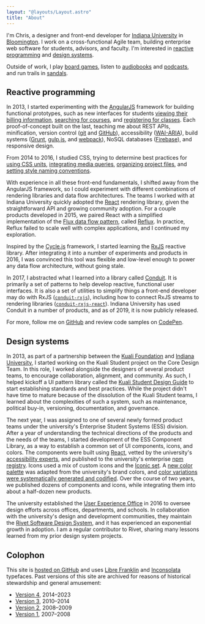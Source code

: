 ```yaml
---
layout: "@layouts/Layout.astro"
title: "About"
---
```



I'm Chris, a designer and front-end developer for [Indiana University](https://uits.iu.edu/) in [Bloomington](https://www.visitbloomington.com/). I work on a cross-functional Agile team, building enterprise web software for students, advisors, and faculty. I'm interested in [reactive programming](#reactive-programming) and [design systems](#design-systems).

Outside of work, I play [board games](https://www.kickstarter.com/profile/basham), listen to [audiobooks](https://www.audible.com/) and [podcasts](https://99percentinvisible.org/), and run trails in [sandals](https://twitter.com/chrisbasham/status/303623854297841664).

## Reactive programming

In 2013, I started experimenting with the [AngularJS](https://angularjs.org/) framework for building functional prototypes, such as new interfaces for students [viewing their billing information](/work/iu-student-billing), [searching for courses](/work/iu-course-search), and [registering for classes](/work/ks-course-registration). Each proof-of-concept built on the last, teaching me about REST APIs, minification, version control ([git](https://git-scm.com/) and [GitHub](https://github.com/)), accessibility ([WAI-ARIA](https://en.wikipedia.org/wiki/WAI-ARIA)), build systems ([Grunt](https://gruntjs.com/), [gulp.js](https://gulpjs.com/), and [webpack](https://webpack.js.org/)), NoSQL databases ([Firebase](https://firebase.google.com/)), and responsive design.

From 2014 to 2016, I studied CSS, trying to determine best practices for [using CSS units](https://gist.github.com/basham/2175a16ab7c60ce8e001), [integrating media queries](https://gist.github.com/basham/3b24062dfaecaa712a68), [organizing project files](https://gist.github.com/basham/877db54fffb08e47bd39), and [setting style naming conventions](/talks/architecting-css).

With experience in all these front-end fundamentals, I shifted away from the AngularJS framework, so I could experiment with different combinations of rendering libraries and data flow architectures. The teams I worked with at Indiana University quickly adopted the [React](https://reactjs.org/) rendering library, given the straightforward API and growing community adoption. For a couple products developed in 2015, we paired React with a simplified implementation of the [Flux data flow pattern](https://facebook.github.io/flux/), called [Reflux](https://github.com/reflux/refluxjs). In practice, Reflux failed to scale well with complex applications, and I continued my exploration.

Inspired by the [Cycle.js](https://cycle.js.org/) framework, I started learning the [RxJS](https://github.com/ReactiveX/rxjs) reactive library. After integrating it into a number of experiments and products in 2016, I was convinced this tool was flexible and low-level enough to power any data flow architecture, without going stale.

In 2017, I abstracted what I learned into a library called [Conduit](https://github.com/indiana-university/conduit). It is primarily a set of patterns to help develop reactive, functional user interfaces. It is also a set of utilities to simplify things a front-end developer may do with RxJS ([`conduit-rxjs`](https://github.com/indiana-university/conduit/tree/master/packages/conduit-rxjs)), including how to connect RxJS streams to rendering libraries ([`conduit-rxjs-react`](https://github.com/indiana-university/conduit/tree/master/packages/conduit-rxjs-react)). Indiana University has used Conduit in a number of products, and as of 2019, it is now publicly released.

For more, follow me on [GitHub]({{site.elsewhere.GitHub}}) and review code samples on [CodePen]({{site.elsewhere.CodePen}}).

## Design systems

In 2013, as part of a partnership between the [Kuali Foundation](https://kuali.org/) and [Indiana University](https://www.iu.edu/), I started working on the Kuali Student project on the Core Design Team. In this role, I worked alongside the designers of several product teams, to encourage collaboration, alignment, and community. As such, I helped kickoff a UI pattern library called the [Kuali Student Design Guide](/work/ks-design-guide) to start establishing standards and best practices. While the project didn't have time to mature because of the dissolution of the Kuali Student teams, I learned about the complexities of such a system, such as maintenance, political buy-in, versioning, documentation, and governance.

The next year, I was assigned to one of several newly formed product teams under the university's Enterprise Student Systems (ESS) division. After a year of understanding the technical directions of the products and the needs of the teams, I started development of the ESS Component Library, as a way to establish a common set of UI components, icons, and colors. The components were built using [React](https://reactjs.org/), vetted by the university's [accessibility experts](https://atac.iu.edu/), and published to the university's enterprise [npm registry](https://www.npmjs.com/). Icons used a mix of custom icons and the [Iconic set](https://useiconic.com/). A [new color palette](/work/iu-color-palette) was adapted from the university's brand colors, and [color variations were systematically generated and codified](/articles/codifying-colors/). Over the course of two years, we published dozens of components and icons, while integrating them into about a half-dozen new products.

The university established the [User Experience Office](https://ux.iu.edu/) in 2016 to oversee design efforts across offices, departments, and schools. In collaboration with the university's design and development communities, they maintain the [Rivet Software Design System](https://rivet.iu.edu/), and it has experienced an exponential growth in adoption. I am a regular contributor to Rivet, sharing many lessons learned from my prior design system projects.

## Colophon

This site is [hosted on GitHub]({REPO}) and uses [Libre Franklin](https://fontsource.org/fonts/libre-franklin) and [Inconsolata](https://fonts.google.com/specimen/Inconsolata) typefaces. Past versions of this site are archived for reasons of historical stewardship and general amusement:

- [Version 4](http://v4.bash.am), 2014&ndash;2023
- [Version 3](http://v3.bash.am), 2010&ndash;2014
- [Version 2](http://v2.bash.am), 2008&ndash;2009
- [Version 1](http://v1.bash.am), 2007&ndash;2008
